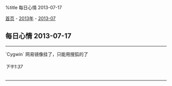 %title 每日心情 2013-07-17

[[../../../index|首页]] - [[../index|2013年]] - [[index|2013-07]]
==每日心情 2013-07-17==
----
`Cygwin` 网易镜像挂了，只能用搜狐的了
======下午1:37======
----

